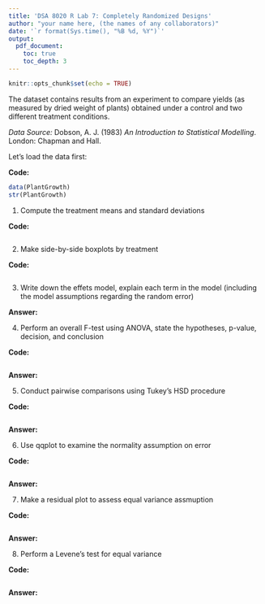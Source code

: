 ```yaml
---
title: 'DSA 8020 R Lab 7: Completely Randomized Designs'
author: "your name here, (the names of any collaborators)"
date: '`r format(Sys.time(), "%B %d, %Y")`'
output:
  pdf_document:
    toc: true
    toc_depth: 3
---
```


```r
knitr::opts_chunk$set(echo = TRUE)
```

The dataset \texttt{PlantGrowth} contains results from an experiment to compare yields (as measured by dried weight of plants) obtained under a control and two different treatment conditions.

*Data Source:* Dobson, A. J. (1983) *An Introduction to Statistical Modelling*. London: Chapman and Hall.

Let's load the data first:

**Code:**

```r
data(PlantGrowth)
str(PlantGrowth)
```

1. Compute the treatment means and standard deviations 

**Code:**

```r

```

2. Make side-by-side boxplots by treatment 

**Code:**

```r

```

3. Write down the effets model, explain each term in the model (including the model assumptions regarding the random error)

**Answer:**

4. Perform an overall F-test using ANOVA, state the hypotheses, p-value, decision, and
conclusion 

**Code:**

```r

```

**Answer:**



5. Conduct pairwise comparisons using Tukey's HSD  procedure

**Code:**

```r

```

**Answer:**

6. Use qqplot to examine the normality assumption on error 

**Code:**

```r

```

**Answer:**

7. Make a residual plot to assess equal variance assmuption

**Code:**

```r

```

**Answer:**

8. Perform a Levene’s test for equal variance

**Code:**

```r

```

**Answer:**





